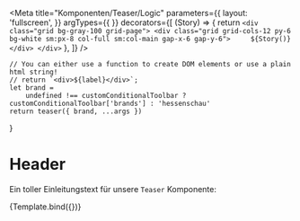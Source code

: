 

<Meta   title="Komponenten/Teaser/Logic"
        parameters={{
            layout: 'fullscreen',
        }}
        argTypes={{
        }} 
        decorators={[
            (Story) => {
                return `<div class="grid bg-gray-100 grid-page">
                            <div class="grid grid-cols-12 py-6 bg-white sm:px-8 col-full sm:col-main gap-x-6 gap-y-6">    
                                ${Story()} 
                            </div>
                        </div>`
            },
        ]}
        />

    // You can either use a function to create DOM elements or use a plain html string!
    // return `<div>${label}</div>`;
    let brand =
        undefined !== customConditionalToolbar ? customConditionalToolbar['brands'] : 'hessenschau'
    return teaser({ brand, ...args })
}

# Header

Ein toller Einleitungstext für unsere `Teaser` Komponente:

<Preview withToolbar>
    <Story  name="logic" args={index_site}>
        {Template.bind({})} 
    </Story> 
</Preview>
